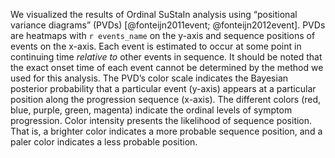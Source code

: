 We visualized the results of Ordinal SuStaIn analysis
using "positional variance diagrams" (PVDs) [@fonteijn2011event; @fonteijn2012event].
PVDs are heatmaps with `r events_name` on the y-axis
and sequence positions of events on the x-axis.
Each event is estimated to occur at some point in continuing time
*relative to* other events in sequence.
It should be noted that the exact onset time of each event
cannot be determined by the method we used for this analysis.
The PVD's color scale indicates the Bayesian posterior probability that
a particular event (y-axis)
appears at a particular position along the progression sequence (x-axis).
The different colors (red, blue, purple, green, magenta)
indicate the ordinal levels of symptom progression.
Color intensity presents the likelihood of sequence position.
That is, a brighter color indicates a more probable sequence position,
and a paler color indicates a less probable position.
